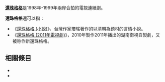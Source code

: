 '''[[還珠格格|還珠格格]]'''是1998年-1999年兩岸合拍的電視連續劇。

'''還珠格格'''還可以指：
* 《[[還珠格格_(小說)|還珠格格 (小說)]]》，台灣作家瓊瑤著作的以清朝為題材的言情小說。
* 《[[還珠格格_(2011年電視劇)|還珠格格 (2011年電視劇)]]》，2010年製作2011年播出的湖南衛視自製劇，又被称作新還珠格格。 

== 相關條目 ==
*{{lookfrom|還珠格格}}
*{{lookfrom|还珠格格}}

{{消歧义|H|cat=四字作品消歧义}}